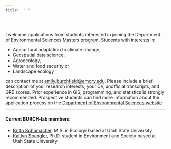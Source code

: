 ```yaml
---
title:  " "
---
```


<br />

I welcome applications from students interested in joining the Department of Environmental Sciences [Masters program](http://envs.emory.edu/home/graduate/index.html).  Students with interests in:

* Agricultural adaptation to climate change,
* Geospatial data science,
* Agroecology,
* Water and food security or
* Landscape ecology

can contact me at [emily.burchfield@emory.edu](mailto:emily.burchfield@emory.edu). Please include a brief description of your research interests, your CV, unofficial transcripts, and GRE scores.  Prior experience in GIS, programming, and statistics is strongly recommended.  Prospective students can find more information about the application process on the [Department of Environmental Sciences website](http://envs.emory.edu/home/graduate/index.html)

***
#### **Current BURCH-lab members:** 

* [Britta Schumacher](https://qcnr.usu.edu/envs/people/graduates/schumacher_britta), M.S. in Ecology based at Utah State University
* [Kaitlyn Spangler](https://qcnr.usu.edu/envs/people/graduates/spangler_kaitlyn), Ph.D. student in Environment and Society based at Utah State University


